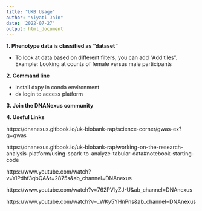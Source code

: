 ```yaml
---
title: "UKB Usage"
author: "Niyati Jain"
date: '2022-07-27'
output: html_document
---
```


**1. Phenotype data is classified as "dataset"**

+ To look at data based on different filters, you can add "Add tiles". Example: Looking at counts of female versus male participants


**2. Command line**

+ Install dxpy in conda environment
+ dx login to access platform

**3. Join the DNANexus community** 

**4. Useful Links**

https://dnanexus.gitbook.io/uk-biobank-rap/science-corner/gwas-ex?q=gwas

https://dnanexus.gitbook.io/uk-biobank-rap/working-on-the-research-analysis-platform/using-spark-to-analyze-tabular-data#notebook-starting-code

https://www.youtube.com/watch?v=YIPdhf3qbQA&t=2875s&ab_channel=DNAnexus

https://www.youtube.com/watch?v=762PVlyZJ-U&ab_channel=DNAnexus

https://www.youtube.com/watch?v=_WKy5YHnPns&ab_channel=DNAnexus
